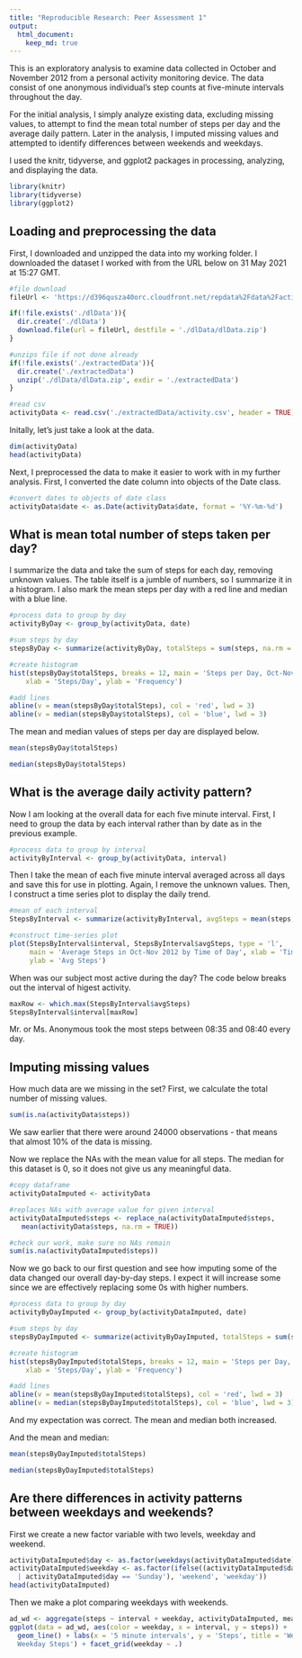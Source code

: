 ```yaml
---
title: "Reproducible Research: Peer Assessment 1"
output: 
  html_document:
    keep_md: true
---
```


This is an exploratory analysis to examine data collected in October and November 2012 from a personal activity monitoring device. The data consist of one anonymous individual's step counts at five-minute intervals throughout the day.

For the initial analysis, I simply analyze existing data, excluding missing values, to attempt to find the mean total number of steps per day and the average daily pattern. Later in the analysis, I imputed missing values and attempted to identify differences between weekends and weekdays.

I used the knitr, tidyverse, and ggplot2 packages in processing, analyzing, and displaying the data.
```r
library(knitr)
library(tidyverse)
library(ggplot2)
```

## Loading and preprocessing the data

First, I downloaded and unzipped the data into my working folder. I downloaded the dataset I worked with from the URL below on 31 May 2021 at 15:27 GMT.
```r
#file download
fileUrl <- 'https://d396qusza40orc.cloudfront.net/repdata%2Fdata%2Factivity.zip'

if(!file.exists('./dlData')){
  dir.create('./dlData')
  download.file(url = fileUrl, destfile = './dlData/dlData.zip')
}

#unzips file if not done already
if(!file.exists('./extractedData')){
  dir.create('./extractedData')
  unzip('./dlData/dlData.zip', exdir = './extractedData')
}

#read csv
activityData <- read.csv('./extractedData/activity.csv', header = TRUE)
```

Initally, let's just take a look at the data.
```r
dim(activityData)
head(activityData)
```

Next, I preprocessed the data to make it easier to work with in my further analysis. First, I converted the date column into objects of the Date class.
```r
#convert dates to objects of date class
activityData$date <- as.Date(activityData$date, format = '%Y-%m-%d')
```

## What is mean total number of steps taken per day?

I summarize the data and take the sum of steps for each day, removing unknown values. The table itself is a jumble of numbers, so I summarize it in a histogram. I also mark the mean steps per day with a red line and median with a blue line.
```r
#process data to group by day
activityByDay <- group_by(activityData, date)

#sum steps by day
stepsByDay <- summarize(activityByDay, totalSteps = sum(steps, na.rm = TRUE))

#create histogram
hist(stepsByDay$totalSteps, breaks = 12, main = 'Steps per Day, Oct-Nov 2012',
    xlab = 'Steps/Day', ylab = 'Frequency')

#add lines
abline(v = mean(stepsByDay$totalSteps), col = 'red', lwd = 3)
abline(v = median(stepsByDay$totalSteps), col = 'blue', lwd = 3)
```

The mean and median values of steps per day are displayed below.
```r
mean(stepsByDay$totalSteps)

median(stepsByDay$totalSteps)
```

## What is the average daily activity pattern?
Now I am looking at the overall data for each five minute interval. First, I need to group the data by each interval rather than by date as in the previous example.
```r
#process data to group by interval
activityByInterval <- group_by(activityData, interval)
```

Then I take the mean of each five minute interval averaged across all days and save this for use in plotting. Again, I remove the unknown values. Then, I construct a time series plot to display the daily trend.
```r
#mean of each interval
StepsByInterval <- summarize(activityByInterval, avgSteps = mean(steps, na.rm = TRUE))

#construct time-series plot
plot(StepsByInterval$interval, StepsByInterval$avgSteps, type = 'l',
     main = 'Average Steps in Oct-Nov 2012 by Time of Day', xlab = 'Time (24 hr clock)',
     ylab = 'Avg Steps')
```

When was our subject most active during the day? The code below breaks out the interval of higest activity.
```r
maxRow <- which.max(StepsByInterval$avgSteps)
StepsByInterval$interval[maxRow]
```

Mr. or Ms. Anonymous took the most steps between 08:35 and 08:40 every day.

## Imputing missing values
How much data are we missing in the set? First, we calculate the total number of missing values.
```r
sum(is.na(activityData$steps))
```

We saw earlier that there were around 24000 observations - that means that almost 10% of the data is missing.

Now we replace the NAs with the mean value for all steps. The median for this dataset is 0, so it does not give us any meaningful data.


```r
#copy dataframe
activityDataImputed <- activityData

#replaces NAs with average value for given interval
activityDataImputed$steps <- replace_na(activityDataImputed$steps, 
   mean(activityData$steps, na.rm = TRUE))

#check our work, make sure no NAs remain
sum(is.na(activityDataImputed$steps))
```

Now we go back to our first question and see how imputing some of the data changed our overall day-by-day steps. I expect it will increase some since we are effectively replacing some 0s with higher numbers.

```r
#process data to group by day
activityByDayImputed <- group_by(activityDataImputed, date)

#sum steps by day
stepsByDayImputed <- summarize(activityByDayImputed, totalSteps = sum(steps))

#create histogram
hist(stepsByDayImputed$totalSteps, breaks = 12, main = 'Steps per Day, Oct-Nov 2012 with Imputed Data',
    xlab = 'Steps/Day', ylab = 'Frequency')

#add lines
abline(v = mean(stepsByDayImputed$totalSteps), col = 'red', lwd = 3)
abline(v = median(stepsByDayImputed$totalSteps), col = 'blue', lwd = 3)
```

And my expectation was correct. The mean and median both increased.

And the mean and median:
```r
mean(stepsByDayImputed$totalSteps)

median(stepsByDayImputed$totalSteps)
```

## Are there differences in activity patterns between weekdays and weekends?

First we create a new factor variable with two levels, weekday and weekend.
```r
activityDataImputed$day <- as.factor(weekdays(activityDataImputed$date))
activityDataImputed$weekday <- as.factor(ifelse((activityDataImputed$day == 'Saturday'
  | activityDataImputed$day == 'Sunday'), 'weekend', 'weekday'))
head(activityDataImputed)
```

Then we make a plot comparing weekdays with weekends.
```r
ad_wd <- aggregate(steps ~ interval + weekday, activityDataImputed, mean)
ggplot(data = ad_wd, aes(color = weekday, x = interval, y = steps)) +
  geom_line() + labs(x = '5 minute intervals', y = 'Steps', title = 'Weekend vs.
  Weekday Steps') + facet_grid(weekday ~ .)
```
